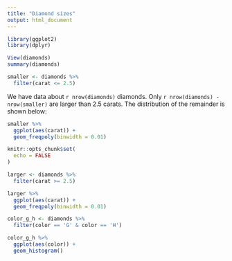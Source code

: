 ---
title: "Diamond sizes"
output: html_document
---

```{r setup, include = FALSE}
library(ggplot2)
library(dplyr)

View(diamonds)
summary(diamonds)

smaller <- diamonds %>% 
  filter(carat <= 2.5)
```

We have data about `r nrow(diamonds)` diamonds. Only 
`r nrow(diamonds) - nrow(smaller)` are larger than
2.5 carats. The distribution of the remainder is shown
below:

```{r, echo = FALSE}
smaller %>% 
  ggplot(aes(carat)) + 
  geom_freqpoly(binwidth = 0.01)
```
```{r global_options}
knitr::opts_chunk$set(
  echo = FALSE
)

```
```{r}
larger <- diamonds %>% 
  filter(carat >= 2.5)

larger %>% 
  ggplot(aes(carat)) + 
  geom_freqpoly(binwidth = 0.01)
```

```{r}
color_g_h <- diamonds %>% 
  filter(color == 'G' & color == 'H')

color_g_h %>% 
  ggplot(aes(color)) + 
  geom_histogram()
```
